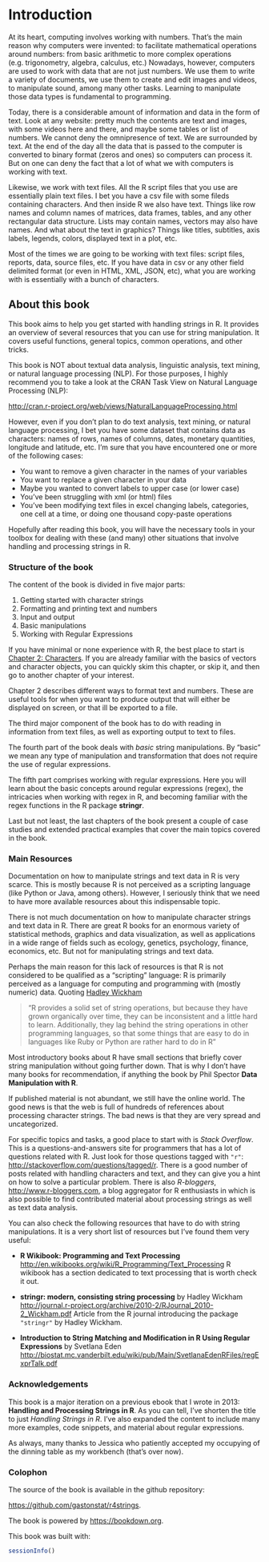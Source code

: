 # Introduction {#intro}

At its heart, computing involves working with numbers. That's the main reason 
why computers were invented: to facilitate mathematical operations around
numbers: from basic arithmetic to more complex operations (e.g. trigonometry, 
algebra, calculus, etc.) Nowadays, however, computers are used to work with 
data that are not just numbers. We use them to write a variety of documents, 
we use them to create and edit images and videos, to manipulate sound, among 
many other tasks. Learning to manipulate those data types is fundamental to 
programming.

Today, there is a considerable amount of information and data in the form 
of text. Look at any website: pretty much the contents are text and images, 
with some videos here and there, and maybe some tables or list of numbers. 
We cannot deny the omnipresence of text. We are surrounded by text. 
At the end of the day all the data that is passed to the computer is converted 
to binary format (zeros and ones) so computers can process it. But on one can
deny the fact that a lot of what we with computers is working with text.

Likewise, we work with text files. All the  R script files that you use are 
essentially plain text files. I bet you have a csv file with some fileds 
containing characters. And then inside  R we also have text. Things like row
names and column names of matrices, data frames, tables, and any other 
rectangular data structure. Lists may contain names, vectors may also have 
names. And what about the text in graphics? Things like titles, subtitles, axis 
labels, legends, colors, displayed text in a plot, etc.

Most of the times we are going to be working with text files: script files, 
reports, data, source files, etc. If you have data in csv or any other field 
delimited format (or even in HTML, XML, JSON, etc), what you are working with 
is essentially with a bunch of characters.



## About this book

This book aims to help you get started with handling strings in R. It provides 
an overview of several resources that you can use for string manipulation. It 
covers useful functions, general topics, common operations, and other tricks.

This book is NOT about textual data analysis, linguistic analysis, text mining, 
or natural language processing (NLP). For those purposes, I highly recommend 
you to take a look at the CRAN Task View on Natural Language Processing (NLP):

[http://cran.r-project.org/web/views/NaturalLanguageProcessing.html](http://cran.r-project.org/web/views/NaturalLanguageProcessing.html)

However, even if you don't plan to do text analysis, text mining, or natural 
language processing, I bet you have some dataset that contains data as 
characters: names of rows, names of columns, dates, monetary quantities, 
longitude and latitude, etc. I'm sure that you have encountered one or more of 
the following cases:

- You want to remove a given character in the names of your variables
- You want to replace a given character in your data
- Maybe you wanted to convert labels to upper case (or lower case)
- You've been struggling with xml (or html) files
- You've been modifying text files in excel changing labels, categories, one cell at a time, or doing one thousand copy-paste operations 


Hopefully after reading this book, you will have the necessary tools in your 
toolbox for dealing with these (and many) other situations that involve 
handling and processing strings in R.


### Structure of the book

The content of the book is divided in five major parts:

1. Getting started with character strings
2. Formatting and printing text and numbers
3. Input and output
4. Basic manipulations
5. Working with Regular Expressions

If you have minimal or none experience with R, the best place to start is 
[Chapter 2: Characters](#intro). If you are already familiar with the basics
of vectors and character objects, you can quickly skim this chapter, or skip it, 
and then go to another chapter of your interest.

Chapter 2 describes different ways to format text and numbers. These are 
useful tools for when you want to produce output that will either be displayed
on screen, or that ill be exported to a file.

The third major component of the book has to do with reading in information from
text files, as well as exporting output to text to files.

The fourth part of the book deals with _basic_ string manipulations. By "basic"
we mean any type of manipulation and transformation that does not require
the use of regular expressions.

The fifth part comprises working with regular expressions. Here you will learn
about the basic concepts around regular expressions (regex), the intricacies 
when working with regex in R, and becoming familiar with the regex functions 
in the R package __stringr__.

Last but not least, the last chapters of the book present a couple of case 
studies and extended practical examples that cover the main topics covered
in the book.


### Main Resources

Documentation on how to manipulate strings and text data in R is very scarce. 
This is mostly because R is not perceived as a scripting language (like Python 
or Java, among others). However, I seriously think that we need to have more 
available resources about this indispensable topic. 

There is not much documentation on how to manipulate character strings and text 
data in R. There are great R books for an enormous variety of statistical 
methods, graphics and data visualization, as well as applications in a wide 
range of fields such as ecology, genetics, psychology, finance, economics, etc. 
But not for manipulating strings and text data. 

Perhaps the main reason for this lack of resources is that R is not considered 
to be qualified as a "scripting" language: R is primarily perceived as a 
language for computing and programming with (mostly numeric) data. Quoting 
[Hadley Wickham](http://journal.r-project.org/archive/2010-2/RJournal_2010-2_Wickham.pdf)

> "R provides a solid set of string operations, but because they have grown 
> organically over time, they can be inconsistent and a little hard to learn. 
> Additionally, they lag behind the string operations in other programming 
> languages, so that some things that are easy to do in languages like Ruby or 
> Python are rather hard to do in R"

Most introductory books about R have small sections that briefly cover string 
manipulation without going further down. That is why I don't have many books 
for recommendation, if anything the book by Phil Spector 
__Data Manipulation with R__. 

If published material is not abundant, we still have the online world. The good 
news is that the web is full of hundreds of references about processing 
character strings. The bad news is that they are very spread and uncategorized. 

For specific topics and tasks, a good place to start with is _Stack Overflow_. 
This is a questions-and-answers site for programmers that has a lot of 
questions related with R. Just look for those questions tagged with `"r"`: 
[http://stackoverflow.com/questions/tagged/r](http://stackoverflow.com/questions/tagged/r). 
There is a good number of posts related with handling characters and text, and 
they can give you a hint on how to solve a particular problem. There is also 
_R-bloggers_, [http://www.r-bloggers.com](http://www.r-bloggers.com), a blog 
aggregator for R enthusiasts in which is also possible to find contributed 
material about processing strings as well as text data analysis.

You can also check the following resources that have to do with string 
manipulations. It is a very short list of resources but I've found them very 
useful:

- __R Wikibook: Programming and Text Processing__
[http://en.wikibooks.org/wiki/R_Programming/Text_Processing](http://en.wikibooks.org/wiki/R_Programming/Text_Processing)
 R wikibook has a section dedicated to text processing that is worth check it out.

- __stringr: modern, consisting string processing__ by Hadley Wickham
[http://journal.r-project.org/archive/2010-2/RJournal_2010-2_Wickham.pdf](http://journal.r-project.org/archive/2010-2/RJournal_2010-2_Wickham.pdf)
Article from the R journal introducing the package `"stringr"` by Hadley Wickham.
 
- __Introduction to String Matching and Modification in R Using Regular Expressions__ by Svetlana Eden
[http://biostat.mc.vanderbilt.edu/wiki/pub/Main/SvetlanaEdenRFiles/regExprTalk.pdf](http://biostat.mc.vanderbilt.edu/wiki/pub/Main/SvetlanaEdenRFiles/regExprTalk.pdf)



### Acknowledgements

This book is a major iteration on a previous ebook that I wrote in 2013:
__Handling and Processing Strings in R__. As you can tell, I've shorten the
title to just _Handling Strings in R_. I've also expanded the content to
include many more examples, code snippets, and material about regular 
expressions.

As always, many thanks to Jessica who patiently accepted my occupying of the
dinning table as my workbench (that's over now).


### Colophon

The source of the book is available in the github repository:

[https://github.com/gastonstat/r4strings](https://github.com/gastonstat/r4strings).

The book is powered by [https://bookdown.org](https://bookdown.org).

This book was built with:

```r
sessionInfo()
```



